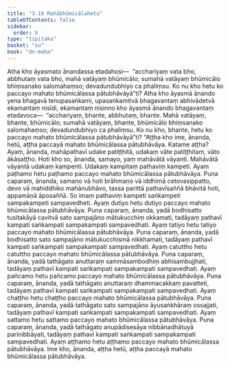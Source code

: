 ```yaml
---
title: "3.16 Mahābhūmicālahetu"
tableOfContents: false
sidebar:
  order: 8
type: "tipitaka"
basket: "su"
book: "dn-maha"
---
```



<DynamicBreadcrumb />

<Division number="170" book="dn-maha" bookNo="7" page="90">

<Paragraph number="364" book="dn-maha">
Atha kho āyasmato ānandassa etadahosi—  “acchariyaṃ vata bho, abbhutaṃ vata bho, mahā vatāyaṃ bhūmicālo; sumahā vatāyaṃ bhūmicālo bhiṃsanako salomahaṃso; devadundubhiyo ca phaliṃsu. Ko nu kho hetu ko paccayo mahato bhūmicālassa pātubhāvāyā”ti?
</Paragraph>

<Paragraph number="365" book="dn-maha">
Atha kho āyasmā ānando yena bhagavā tenupasaṅkami, upasaṅkamitvā bhagavantaṃ abhivādetvā ekamantaṃ nisīdi, ekamantaṃ nisinno kho āyasmā ānando bhagavantaṃ etadavoca—  “acchariyaṃ, bhante, abbhutaṃ, bhante. Mahā vatāyaṃ, bhante, bhūmicālo; sumahā vatāyaṃ, bhante, bhūmicālo bhiṃsanako salomahaṃso; devadundubhiyo ca phaliṃsu. Ko nu kho, bhante, hetu ko paccayo mahato bhūmicālassa pātubhāvāyā”ti?
</Paragraph>

</Division>
<Division number="171" book="dn-maha" bookNo="7" page="90">

<Paragraph number="366" book="dn-maha">
“Aṭṭha kho ime, ānanda, hetū, aṭṭha paccayā mahato bhūmicālassa pātubhāvāya. Katame aṭṭha? Ayaṃ, ānanda, mahāpathavī udake patiṭṭhitā, udakaṃ vāte patiṭṭhitaṃ, vāto ākāsaṭṭho. Hoti kho so, ānanda, samayo, yaṃ mahāvātā vāyanti. Mahāvātā vāyantā udakaṃ kampenti. Udakaṃ kampitaṃ pathaviṃ kampeti. Ayaṃ paṭhamo hetu paṭhamo paccayo mahato bhūmicālassa pātubhāvāya.
</Paragraph>

<Paragraph number="367" book="dn-maha">
Puna caparaṃ, ānanda, samaṇo vā hoti brāhmaṇo vā iddhimā cetovasippatto, devo vā mahiddhiko mahānubhāvo, tassa parittā pathavīsaññā bhāvitā hoti, appamāṇā āposaññā. So imaṃ pathaviṃ kampeti saṅkampeti sampakampeti sampavedheti. Ayaṃ dutiyo hetu dutiyo paccayo mahato bhūmicālassa pātubhāvāya.
</Paragraph>

<Paragraph number="368" book="dn-maha">
Puna caparaṃ, ānanda, yadā bodhisatto tusitakāyā cavitvā sato sampajāno mātukucchiṃ okkamati, tadāyaṃ pathavī kampati saṅkampati sampakampati sampavedhati. Ayaṃ tatiyo hetu tatiyo paccayo mahato bhūmicālassa pātubhāvāya.
</Paragraph>

<Paragraph number="369" book="dn-maha">
Puna caparaṃ, ānanda, yadā bodhisatto sato sampajāno mātukucchismā nikkhamati, tadāyaṃ pathavī kampati saṅkampati sampakampati sampavedhati. Ayaṃ catuttho hetu catuttho paccayo mahato bhūmicālassa pātubhāvāya.
</Paragraph>

<Paragraph number="370" book="dn-maha">
Puna caparaṃ, ānanda, yadā tathāgato anuttaraṃ sammāsambodhiṃ abhisambujjhati, tadāyaṃ pathavī kampati saṅkampati sampakampati sampavedhati. Ayaṃ pañcamo hetu pañcamo paccayo mahato bhūmicālassa pātubhāvāya.
</Paragraph>

<Paragraph number="371" book="dn-maha">
Puna caparaṃ, ānanda, yadā tathāgato anuttaraṃ dhammacakkaṃ pavatteti, tadāyaṃ pathavī kampati saṅkampati sampakampati sampavedhati. Ayaṃ chaṭṭho hetu chaṭṭho paccayo mahato bhūmicālassa pātubhāvāya.
</Paragraph>

<Paragraph number="372" book="dn-maha">
Puna caparaṃ, ānanda, yadā tathāgato sato sampajāno āyusaṅkhāraṃ ossajjati, tadāyaṃ pathavī kampati saṅkampati sampakampati sampavedhati. Ayaṃ sattamo hetu sattamo paccayo mahato bhūmicālassa pātubhāvāya.
</Paragraph>

<Paragraph number="373" book="dn-maha">
Puna caparaṃ, ānanda, yadā tathāgato anupādisesāya nibbānadhātuyā parinibbāyati, tadāyaṃ pathavī kampati saṅkampati sampakampati sampavedhati. Ayaṃ aṭṭhamo hetu aṭṭhamo paccayo mahato bhūmicālassa pātubhāvāya. Ime kho, ānanda, aṭṭha hetū, aṭṭha paccayā mahato bhūmicālassa pātubhāvāya.
</Paragraph>
</Division>